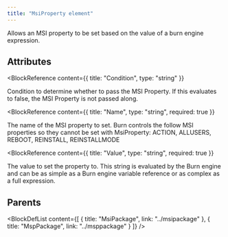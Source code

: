 ```yaml
---
title: "MsiProperty element"
---
```



Allows an MSI property to be set based on the value of a burn engine expression.


## Attributes

<BlockWrapper>

  <BlockReference
    content={{
      title: "Condition",
      type: "string"
    }}
  >
  Condition to determine whether to pass the MSI Property. If this evaluates to false, the MSI Property is not passed along.
  </BlockReference>

  <BlockReference
    content={{
      title: "Name",
      type: "string",
      required: true
    }}
  >
  The name of the MSI property to set. Burn controls the follow MSI properties so they cannot be set with MsiProperty: ACTION, ALLUSERS, REBOOT, REINSTALL, REINSTALLMODE
  </BlockReference>

  <BlockReference
    content={{
      title: "Value",
      type: "string",
      required: true
    }}
  >
  The value to set the property to. This string is evaluated by the Burn engine and can be as simple as a Burn engine variable reference or as complex as a full expression.
  </BlockReference>

</BlockWrapper>


## Parents

<BlockDefList content={[
    {
      title: "MsiPackage",
      link: "../msipackage"
    },
    {
      title: "MspPackage",
      link: "../msppackage"
    }
  ]}
/>